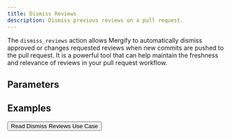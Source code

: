 ```yaml
---
title: Dismiss Reviews
description: Dismiss previous reviews on a pull request.
---
```



The `dismiss_reviews` action allows Mergify to automatically dismiss approved
or changes requested reviews when new commits are pushed to the pull request.
It is a powerful tool that can help maintain the freshness and relevance of
reviews in your pull request workflow.

## Parameters

<ActionOptionsTable def="DismissReviewsActionModel" />

## Examples

<Button colorScheme='teal' href="/workflow/dismiss-reviews">
  Read Dismiss Reviews Use Case
</Button>
